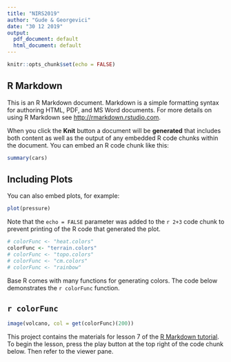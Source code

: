```yaml
---
title: "NIRS2019"
author: "Gude & Georgevici"
date: "30 12 2019"
output:
  pdf_document: default
  html_document: default
---
```


```r
knitr::opts_chunk$set(echo = FALSE)
```

## R Markdown

This is an R Markdown document. Markdown is a simple formatting syntax for authoring HTML, PDF, and MS Word documents. For more details on using R Markdown see <http://rmarkdown.rstudio.com>.

When you click the **Knit** button a document will be **generated** that includes both content as well as the output of any embedded R code chunks within the document. You can embed an R code chunk like this:

```r
summary(cars)
```

## Including Plots

You can also embed plots, for example:

```r
plot(pressure)
```

Note that the `echo = FALSE` parameter was added to the `r 2+3` code chunk to prevent printing of the R code that generated the plot.

```r

# colorFunc <- "heat.colors"
colorFunc <- "terrain.colors"
# colorFunc <- "topo.colors"
# colorFunc <- "cm.colors"
# colorFunc <- "rainbow"
```

Base R comes with many functions for generating colors. The code below demonstrates the `r colorFunc` function. 

## `r colorFunc`

```r
image(volcano, col = get(colorFunc)(200))


```

This project contains the materials for lesson 7 of the [R Markdown tutorial](https://rmarkdown.rstudio.com/lesson-7.html). To begin the lesson, press the play button at the top right of the code chunk below. Then refer to the viewer pane.


